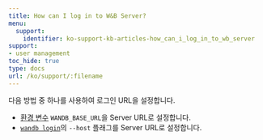 ---
title: How can I log in to W&B Server?
menu:
  support:
    identifier: ko-support-kb-articles-how_can_i_log_in_to_wb_server
support:
- user management
toc_hide: true
type: docs
url: /ko/support/:filename
---

다음 방법 중 하나를 사용하여 로그인 URL을 설정합니다.

- [환경 변수](/ko/guides/models/track/environment-variables) `WANDB_BASE_URL`을 Server URL로 설정합니다.
- [`wandb login`](/ko/ref/cli/wandb-login)의 `--host` 플래그를 Server URL로 설정합니다.
